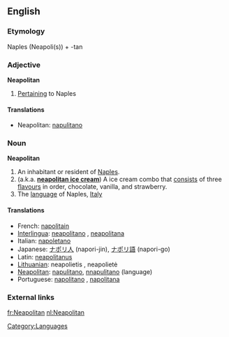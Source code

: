 ==English==

===Etymology===
Naples (Neapoli(s)) + -tan

===Adjective===
'''Neapolitan'''

#[[Pertaining]] to Naples

====Translations====
*Neapolitan: [[napulitano]]

===Noun===
'''Neapolitan'''

#An inhabitant or resident of [[Naples]].
#(a.k.a. '''[[neapolitan ice cream]]''') A ice cream combo that [[consist]]s of three [[flavours]] in order, chocolate, vanilla, and strawberry.
#The [[language]] of Naples, [[Italy]]

====Translations====
*French: [[napolitain]]
*[[Interlingua]]: [[neapolitano]] {{m}}, [[neapolitana]] {{f}}
*Italian: [[napoletano]]
*Japanese: [[ナポリ人]] (napori-jin), [[ナポリ語]] (napori-go)
*Latin: [[neapolitanus]]
*[[Lithuanian]]: neapolietis {{m}}, neapolietė {{f}}
*[[Neapolitan]]: [[napulitano]], [[nnapulitano]] (language)
*Portuguese: [[napolitano]] {{m}}, [[napolitana]] {{f}}

===External links===
{{ethnologue|code=nap}}

[[Category:Languages]]

[[fr:Neapolitan]]
[[nl:Neapolitan]]